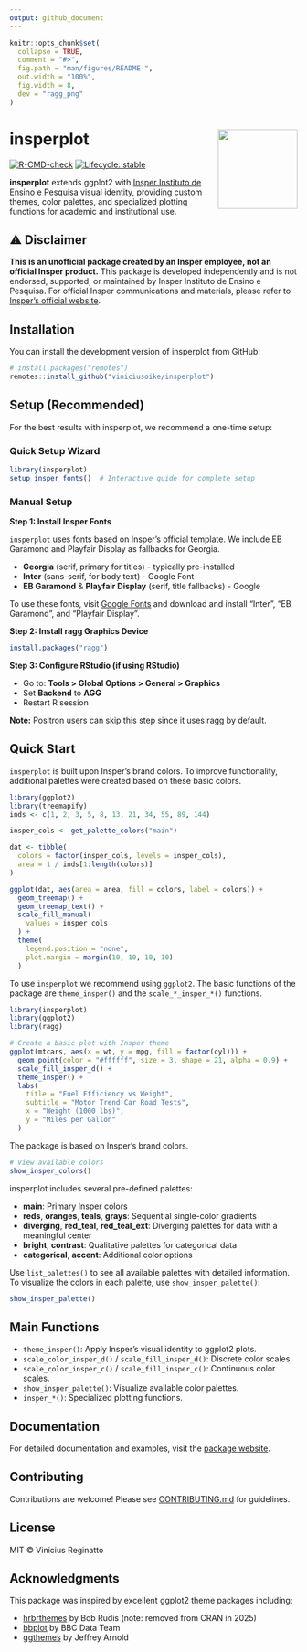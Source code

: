 ```yaml
---
output: github_document
---
```


<!-- README.md is generated from README.Rmd. Please edit that file -->

```r
knitr::opts_chunk$set(
  collapse = TRUE,
  comment = "#>",
  fig.path = "man/figures/README-",
  out.width = "100%",
  fig.width = 8,
  dev = "ragg_png"
)
```

# insperplot <img src="man/figures/logo.png" align="right" height="139" />

<!-- badges: start -->
[![R-CMD-check](https://github.com/viniciusreginatto/insperplot/actions/workflows/R-CMD-check.yaml/badge.svg)](https://github.com/viniciusreginatto/insperplot/actions/workflows/R-CMD-check.yaml)
[![Lifecycle: stable](https://img.shields.io/badge/lifecycle-stable-brightgreen.svg)](https://lifecycle.r-lib.org/articles/stages.html#stable)
<!-- badges: end -->

**insperplot** extends ggplot2 with [Insper Instituto de Ensino e Pesquisa](https://www.insper.edu.br/) visual identity, providing custom themes, color palettes, and specialized plotting functions for academic and institutional use.

## ⚠️ Disclaimer

**This is an unofficial package created by an Insper employee, not an official Insper product.** This package is developed independently and is not endorsed, supported, or maintained by Insper Instituto de Ensino e Pesquisa. For official Insper communications and materials, please refer to [Insper's official website](https://www.insper.edu.br/).

## Installation

You can install the development version of insperplot from GitHub:

```r
# install.packages("remotes")
remotes::install_github("viniciusoike/insperplot")
```

## Setup (Recommended)

For the best results with insperplot, we recommend a one-time setup:

### Quick Setup Wizard

```r
library(insperplot)
setup_insper_fonts()  # Interactive guide for complete setup
```

### Manual Setup

**Step 1: Install Insper Fonts**

`insperplot` uses fonts based on Insper's official template. We include EB Garamond and Playfair Display as fallbacks for Georgia.

- **Georgia** (serif, primary for titles) - typically pre-installed
- **Inter** (sans-serif, for body text) - Google Font
- **EB Garamond** & **Playfair Display** (serif, title fallbacks) - Google

To use these fonts, visit [Google Fonts](https://fonts.google.com) and download and install "Inter", "EB Garamond", and "Playfair Display".

**Step 2: Install ragg Graphics Device**

```r
install.packages("ragg")
```

**Step 3: Configure RStudio (if using RStudio)**

- Go to: **Tools > Global Options > General > Graphics**
- Set **Backend** to **AGG**
- Restart R session

**Note:** Positron users can skip this step since it uses ragg by default.

## Quick Start

`insperplot` is built upon Insper's brand colors. To improve functionality, additional palettes were created based on these basic colors.

```r
library(ggplot2)
library(treemapify)
inds <- c(1, 2, 3, 5, 8, 13, 21, 34, 55, 89, 144)

insper_cols <- get_palette_colors("main")

dat <- tibble(
  colors = factor(insper_cols, levels = insper_cols),
  area = 1 / inds[1:length(colors)]
)

ggplot(dat, aes(area = area, fill = colors, label = colors)) +
  geom_treemap() +
  geom_treemap_text() +
  scale_fill_manual(
    values = insper_cols
  ) +
  theme(
    legend.position = "none",
    plot.margin = margin(10, 10, 10, 10)
  )
```

To use `insperplot` we recommend using `ggplot2`. The basic functions of the package are `theme_insper()` and the `scale_*_insper_*()` functions.

```r
library(insperplot)
library(ggplot2)
library(ragg)

# Create a basic plot with Insper theme
ggplot(mtcars, aes(x = wt, y = mpg, fill = factor(cyl))) +
  geom_point(color = "#ffffff", size = 3, shape = 21, alpha = 0.9) +
  scale_fill_insper_d() +
  theme_insper() +
  labs(
    title = "Fuel Efficiency vs Weight",
    subtitle = "Motor Trend Car Road Tests",
    x = "Weight (1000 lbs)",
    y = "Miles per Gallon"
  )
```


The package is based on Insper's brand colors.

```r
# View available colors
show_insper_colors()
```

insperplot includes several pre-defined palettes:

- **main**: Primary Insper colors
- **reds**, **oranges**, **teals**, **grays**: Sequential single-color gradients
- **diverging**, **red_teal**, **red_teal_ext**: Diverging palettes for data with a meaningful center
- **bright**, **contrast**: Qualitative palettes for categorical data
- **categorical**, **accent**: Additional color options

Use `list_palettes()` to see all available palettes with detailed information. To visualize the colors in each palette, use `show_insper_palette()`:

```r
show_insper_palette()
```

## Main Functions

- `theme_insper()`: Apply Insper's visual identity to ggplot2 plots.
- `scale_color_insper_d()` / `scale_fill_insper_d()`: Discrete color scales.
- `scale_color_insper_c()` / `scale_fill_insper_c()`: Continuous color scales.
- `show_insper_palette()`: Visualize available color palettes.
- `insper_*()`: Specialized plotting functions.

## Documentation

For detailed documentation and examples, visit the [package website](https://viniciusreginatto.github.io/insperplot/).

## Contributing

Contributions are welcome! Please see [CONTRIBUTING.md](CONTRIBUTING.md) for guidelines.

## License

MIT © Vinicius Reginatto

## Acknowledgments

This package was inspired by excellent ggplot2 theme packages including:

- [hrbrthemes](https://github.com/hrbrmstr/hrbrthemes) by Bob Rudis (note: removed from CRAN in 2025)
- [bbplot](https://github.com/bbc/bbplot) by BBC Data Team
- [ggthemes](https://github.com/jrnold/ggthemes) by Jeffrey Arnold
